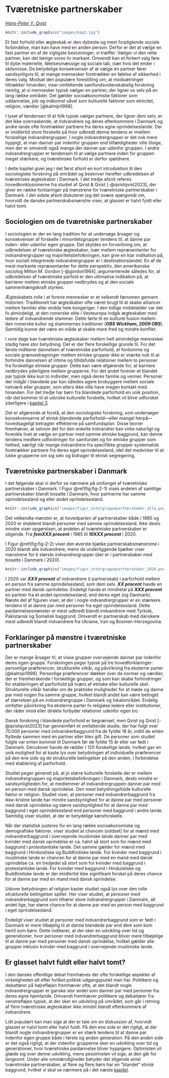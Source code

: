 
# Tværetniske partnerskaber {#kap2}

*[Hans-Peter Y. Qvist](https://vbn.aau.dk/da/persons/hpq)*

```r
knitr::include_graphics("images/kap2.jpg")
```

\newpage

Et fast forhold eller ægteskab er den dybeste og mest forpligtende sociale forbindelse, man kan have med en anden person. Derfor er det at vælge en fast partner en af de vigtigste beslutninger, vi træffer. Vælger vi den rette partner, kan det berige vores liv markant. Omvendt kan et forkert valg føre til dybe materielle, følelsesmæssige og sociale tab, især hvis det ender i skilsmisse.  De betydelige konsekvenser af at vælge en partner fører sandsynligvis til, at mange mennesker foretrækker en følelse af sikkerhed i deres valg. Modsat den populære forestilling om, at modsætninger tiltrækker hinanden, viser omfattende samfundsvidenskabelig forskning nemlig, at vi mennesker typisk vælger en partner, der ligner os selv på en lang række områder. Det gælder socioøkonomiske faktorer som uddannelse, job og indkomst såvel som kulturelle faktorer som etnicitet, religion, værdier [@kalmijn1998]. 

I lyset af tendensen til at folk typisk vælger partnere, der ligner dem selv, er det ikke overraskende, at indvandrere og deres efterkommere i Danmark og andre lande ofte foretrækker partnere fra deres egne oprindelseslande. Der er imidlertid store forskelle på hvor udbredt denne tendens er imellem forskellige indvandrergrupper. I nogle indvandrergrupper er det nok mere hyppigt, at man danner par indenfor gruppen end tilfældigheder ville tilsige, men der er omvendt også mange der danner par udenfor gruppen. I andre indvandrergrupper er tendensen til at vælge partnere inden for gruppen meget stærkere, og tværetniske forhold er derfor sjældnere.

I dette kapitel giver jeg i det først afsnit en kort introduktion til den sociologiske forskning på området og beskriver herefter udbredelsen af tværetniske ægteskaber i Danmark. I det tredje afsnit referes hovedkonklusionerne fra studiet af Qvist & Qvist [-@qvistqvist2023], der giver en række forklaringer på mønstrene for tværetniske partnerskaber i Danmark. I det sidste afsnit diskuterer jeg det svære spørgsmål om, hvorvidt de danske partnerskabsmønstre viser, at glasset er halvt fyldt eller halvt tomt. 

## Sociologien om de tværetniske partnerskaber 

I sociologien er der en lang tradition for at undersøge årsager og konsekvenser af forskelle i minoritetsgrupper tendens til, at danne par inden- eller udenfor egen gruppe. Det skyldes en forventning om, at udbredelsen af tværetniske ægteskaber, især mellem repræsentanter for indvandrergrupper og majoritetsbefolkningen, kan give en klar indikation på, hvor socialt integrerede indvandrergrupper er i destinationslandet. En af de mest markante repræsentanter for dette perspektiv, den amerikanske sociolog Milton M. Gordon [-@gordon1964], argumenterede således for, at udbredelsen af tværetniske parfold er den ultimative indikation på, at barrierer mellem etniske grupper nedbrydes og at den sociale sammenhængskraft styrkes. 

Ægteskabets rolle i at forene mennesker er et velkendt fænomen gennem historien. Traditionelt har ægteskaber ofte været brugt til at skabe alliancer mellem familier eller endda hele kongeriger. I den tidlige middelalder var det fx almindeligt, at den romerske elite i Vesteuropa indgik ægteskaber med ledere af indvandrende stammer. Dette førte til en kulturel fusion mellem den romerske kultur og stammernes traditioner (***OBS Wickham, 2009 OBS***). Samtidig kunne det være en måde at skabe mere fred og mindre konflikt.

I vore dage kan tværetniske ægteskaber mellem helt almindelige mennesker stadig have stor betydning. Det er der flere forskellige grunde til. For det første indikerer dannelsen af tværetniske parforhold, at fordomme og sociale grænsedragninger mellem etniske grupper ikke er stærke nok til at forhindre dannelsen af intime og tillidsfulde relationer mellem to personer fra forskellige etniske grupper. Dette kan være afgørende for, at barriere nedbrydes yderligere mellem grupperne. For det andet forener et blandet par typisk ikke kun to individer, men også deres familie og venner. Personer der indgår i blandede par kan således agere brobyggere mellem sociale netværk eller grupper, som ellers ikke ville have megen kontakt med hinanden. For det tredje har børn fra  blandede parforhold en unik position, når det kommer til at udviske kulturelle forskelle, hvilket vil blive udforsket yderligere i [kapitel 3](#kap3).

Det er afgørende at forstå, at den sociologiske forskning, som undersøger konsekvenserne af etnisk blandende parforhold---eller mangel herpå---hovedsageligt betragter effekterne på samfundsplan. Disse teorier fremhæver, at selvom det for den enkelte indvandrer kan virke naturligt og forenkle livet at vælge en partner med samme etniske baggrund, kan denne tendens medføre udfordringer for samfundet og for etniske grupper som helhed, særligt når mange indvandrere fra specifikke grupper systematisk foretrækker partnere fra deres eget oprindelsesland, idet det medvirker til at lukke grupperne om sig selv og bidrager til etnisk segregering. 

## Tværetniske partnerskaber i Danmark 

I det følgende skal vi derfor se nærmere på omfanget af tværetniske partnerskaber i Danmark. I Figur \@ref(fig:fig-2-1) vises andelen af samtlige partnerskaber blandt bosatte i Danmark, hvor partnerne har samme oprindelsesland og eller andet oprindelsesland. 

```r
knitr::include_graphics("images/figur_intergruppepartnerskaber_alle.png")
```

Det velkendte mønster er, at hovedparten af partnerskaber både i 1985 og 2020 er etableret blandt personer med samme oprindelsesland. Ikke desto mindre viser opgørelsen, at andelen af tværetniske partnerskaber er stigende. Fra ***femXXX procent*** i 1985 til ***10XXX procent*** i 2020. 

I Figur \@ref(fig:fig-2-2)  viser den øverste bjælke partnerskabsmønstrene i 2020 blandt alle indvandrere, mens de underliggende bjælker viser mønstrene for ti største indvandrergrupper (der er i partnerskaber med bosatte i Danmark i 2020). 
	
```r
knitr::include_graphics("images/figur_intergruppepartnerskaber_2020.png")
```

I 2020 var ***XXX procent*** af indvandrere (i partnerskab) i parforhold mellem en person fra samme oprindelsesland, som dem selv. ***XX procent*** havde en partner med dansk oprindelse. Endeligt havde et mindretal på ***XXX procent*** en partner fra et andet oprindelsesland, end deres eget (og Danmark).  Næste del af figuren viser, at der i nogle indvandrergrupper er en stærkere tendens til at danne par med personer fra eget oprindelsesland. Dette pardannelsesmønster er mest udbredt blandt indvandrere med Tyrkisk, Pakistansk og Somalisk baggrund. Omvendt er partnerskab med danskere mest udbredt blandt indvandrere fra Ukraine, Iran og Bosnien-Herzegovina. 

## Forklaringer på mønstre i tværetniske partnerskaber 

Der er mange årsager til, at visse grupper overvejende danner par indenfor deres egen gruppe. Forskningen peger typisk på tre hovedforklaringer: personlige præferencer, strukturelle vilkår, og påvirkning fra eksterne parter [@kalmijn1998]. Personlige præferencer dækker over de normer og værdier, der er fremherskende i forskellige grupper, og som kan skabe forhindringer for etableringen af parforhold på tværs af etniske eller kulturelle skel. Strukturelle vilkår handler om de praktiske muligheder for at møde og danne par med nogen fra samme gruppe, hvilket blandt andet kan være betinget af størrelsen på en indvandrergruppe i Danmark og lokalområdet. Endelig omfatter påvirkning fra eksterne parter fx religiøse ledere eller institutioner, der råder imod eller direkte forbyder relationer udenfor egen tro.

Dansk forskning i blandede parforhold er  begrænset, men Qvist og Qvist [-@qvistqvist2023] har gennemført et omfattende studie, der har fulgt over 70.000 personer med indvandrerbaggrund fra de fyldte 18 år, indtil de enten flyttede sammen med en partner eller blev gift. De personer som studiet fulgte var enten kommet til Danmark før de fyldte 15 år eller var født i Danmark. Derudover havde de rødder i 120 forskellige lande, hvilket gav en unik mulighed for at kaste lys over betydningen af individuelle præferencer på den ene side og de strukturelle betingelser på den anden, i forbindelse med etablering af parforhold. 

Studiet peger generelt på, at jo større kulturelle forskelle der er mellem indvandrergruppen og majoritetsbefolkningen i Danmark, desto mindre er sandsynligheden for, at medlemmer af indvandrergruppen danner par med en person med dansk oprindelse. Den mest betydningsfulde kulturelle faktor er religion. Studiet viser, at personer med indvandrerbaggrund fra ikke-kristne lande har mindre sandsynlighed for at danne par med personer med dansk oprindelse og større sandsynlighed for at danne par med baggrund i eget oprindelsesland end personer med baggrund i andre lande. Samtidig viser studiet, at der er betydelige kønsforskelle. 

Når der statistisk justeres for en lang række socioøkonomiske og demografiske faktorer, viser studiet at chancen (oddset) for at mænd med indvandrerbaggrund i overvejende muslimske lande danner par med kvinder med dansk oprindelse er ca. halvt så stort som for mænd med baggrund i protestantiske lande. Det samme gælder for mænd med baggrund i Hinduistiske og Buddhistiske lande.  For kvinder med baggrund i muslimske lande er chancen for at danne par med en mand med dansk oprindelse ca. en tredjedel så stort som for kvinder med baggrund i protestantiske lande. For kvinder med baggrund i Hinduistiske og Buddhistiske lande er der imidlertid ikke signifikant forskel på deres chance for at danne par med en mand med dansk oprindelse. 

Udover betydningen af religion kaster studiet også lys over den rolle strukturelle betingelser spiller. Her viser studiet, at personer med indvandrerbaggrund som tilhører store indvandrergrupper i Danmark, alt andet lige, har større chance for at danne par med en person med baggrund i eget oprindelsesland. 

Endeligt viser studiet at personer med indvandrerbaggrund som er født i Danmark er mere tilbøjelig til at danne blandede par end dem som kom hertil som børn. Dette indikerer, at der sker en udvikling over tid og generationer, hvor personer med indvandrerbaggrund bliver mere tilbøjelige til at danne par med personer med dansk oprindelse, hvilket gælder alle grupper inklusiv kvinder med baggrund i overvejende muslimske lande. 

## Er glasset halvt fuldt eller halvt tomt? 

I den danske offentlige debat fremhæves der ofte forskellige aspekter af virkeligheden alt efter hvilket politisk udgangspunkt man har. Politikere og debattører på højrefløjen fremhæver ofte, at det blandt nogle indvandrergrupper er ganske stor andel som danner par med personer fra deres egne hjemlande. Omvendt fremhæver politikere og debattører fra venstrefløjen typisk, at der sker en udvikling på området, som går i retning af flere tværetniske ægteskaber ikke mindst blandt efterkommere af indvandrere. 

Lidt populært kan man sige at der er tale om en diskussion af, hvorvidt glasset er halvt tomt eller halvt fuldt. På den ene side er det rigtigt, at der blandt nogle indvandrergrupper er en stærk tendens til at danne par indenfor egen gruppe både i første og anden generation. På den anden side er det også rigtigt, at der indenfor grupperne sker en udvikling over tid og generationer, hvor tværetniske pardannelse bliver hyppigere. Optimisten vil glæde sig over denne udvikling, mens pessimisten vil sige, at den går for langsomt. Under alle omstændigheder betyder det stigende antal tværetniske partnerskaber, at flere og flere børn har en ”blandet” etnisk baggrund, hvilket vi skal se nærmere på i det næste [kapitel](#kap3). 




